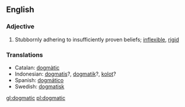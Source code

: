 ==English==
===Adjective===
#Stubbornly adhering to insufficiently proven beliefs; [[inflexible]], [[rigid]]

=== Translations ===
*Catalan: [[dogmàtic]]
*Indonesian: [[dogmatis]]?, [[dogmatik]]?, [[kolot]]?
*Spanish: [[dogmático]]
*Swedish: [[dogmatisk]]

[[gl:dogmatic]]
[[pl:dogmatic]]
